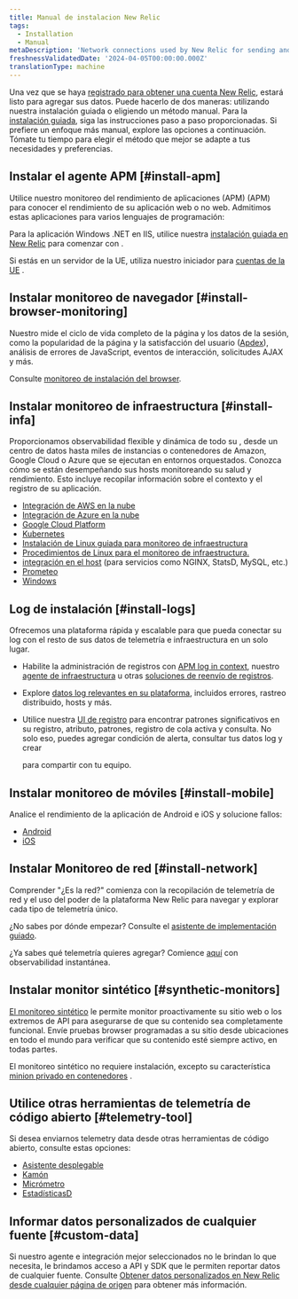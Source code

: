 ```yaml
---
title: Manual de instalacion New Relic
tags:
  - Installation
  - Manual
metaDescription: 'Network connections used by New Relic for sending and receiving data: IP addresses, domains, ports, endpoints.'
freshnessValidatedDate: '2024-04-05T00:00:00.000Z'
translationType: machine
---
```


Una vez que se haya [registrado para obtener una cuenta New Relic](https://newrelic.com/signup), estará listo para agregar sus datos. Puede hacerlo de dos maneras: utilizando nuestra instalación guiada o eligiendo un método manual. Para la [instalación guiada](https://one.newrelic.com/launcher/nr1-core.explorer?pane=eyJuZXJkbGV0SWQiOiJucjEtY29yZS5saXN0aW5nIn0=&cards%5B0%5D=eyJuZXJkbGV0SWQiOiJucjEtaW5zdGFsbC1uZXdyZWxpYy5ucjEtaW5zdGFsbC1uZXdyZWxpYyIsImFjdGl2ZUNvbXBvbmVudCI6IlZUU09FbnZpcm9ubWVudCIsInBhdGgiOiJndWlkZWQifQ==), siga las instrucciones paso a paso proporcionadas. Si prefiere un enfoque más manual, explore las opciones a continuación. Tómate tu tiempo para elegir el método que mejor se adapte a tus necesidades y preferencias.

## Instalar el agente APM [#install-apm]

Utilice nuestro monitoreo del rendimiento de aplicaciones (APM) (APM) para conocer el rendimiento de su aplicación web o no web. Admitimos estas aplicaciones para varios lenguajes de programación:

<TechTileGrid>
  <TechTile
    name="C agent"
    icon="logo-c"
    to="/docs/agents/c-sdk/install-configure/install-c-sdk-compile-link-your-code/"
  />

  <TechTile
    name="Go agent"
    icon="logo-go"
    to="/docs/agents/go-agent/get-started/get-new-relic-go/"
  />

  <TechTile
    name="Java agent"
    icon="logo-java"
    to="/docs/agents/java-agent/installation/install-java-agent/"
  />

  <TechTile
    name=".NET agent"
    icon="logo-dotnet"
    to="/install/dotnet"
  />

  <TechTile
    name="Node.js agent"
    icon="logo-nodejs"
    to="/docs/agents/nodejs-agent/installation-configuration/install-maintain-nodejs"
  />

  <TechTile
    name="PHP agent"
    icon="logo-php"
    to="/docs/agents/php-agent/installation/php-agent-installation-overview"
  />

  <TechTile
    name="Python agent"
    icon="logo-python"
    to="/docs/apm/agents/python-agent/installation"
  />

  <TechTile
    name="Ruby agent"
    icon="logo-ruby"
    to="/docs/agents/ruby-agent/installation-configuration/ruby-agent-installation"
  />
</TechTileGrid>

Para la aplicación Windows .NET en IIS, utilice nuestra [instalación guiada en New Relic](https://one.newrelic.com/launcher/nr1-core.home?pane=eyJuZXJkbGV0SWQiOiJucjEtY29yZS5ob21lLXNjcmVlbiJ9&cards%5B0%5D=eyJuZXJkbGV0SWQiOiJucjEtaW5zdGFsbC1uZXdyZWxpYy5ucjEtaW5zdGFsbC1uZXdyZWxpYyIsInBhdGgiOiJhcG0iLCJsYW5ndWFnZSI6ICJkb3RuZXQiLCAicmVjaXBlTmFtZSI6ICJkb3RuZXQtYWdlbnQtaW5zdGFsbGVyIiwgImluaXRpYWxBY3Rpb25JbmRleCI6MiwiYWNjb3VudElkIjpudWxsfQ==) para comenzar con <InlinePopover type="apm"/>.

Si estás en un servidor de la UE, utiliza nuestro iniciador para [cuentas de la UE](https://one.eu.newrelic.com/launcher/nr1-core.home?pane=eyJuZXJkbGV0SWQiOiJucjEtY29yZS5ob21lLXNjcmVlbiJ9&cards%5B0%5D=eyJuZXJkbGV0SWQiOiJucjEtaW5zdGFsbC1uZXdyZWxpYy5ucjEtaW5zdGFsbC1uZXdyZWxpYyIsInBhdGgiOiJhcG0iLCJsYW5ndWFnZSI6ICJkb3RuZXQiLCAicmVjaXBlTmFtZSI6ICJkb3RuZXQtYWdlbnQtaW5zdGFsbGVyIiwgImluaXRpYWxBY3Rpb25JbmRleCI6MiwiYWNjb3VudElkIjpudWxsfQ==) .

## Instalar monitoreo de navegador [#install-browser-monitoring]

Nuestro <InlinePopover type="browser"/>mide el ciclo de vida completo de la página y los datos de la sesión, como la popularidad de la página y la satisfacción del usuario ([Apdex](/docs/apm/new-relic-apm/apdex/apdex-measure-user-satisfaction/)), análisis de errores de JavaScript, eventos de interacción, solicitudes AJAX y más.

Consulte [monitoreo de instalación del browser](/docs/browser/browser-monitoring/installation/install-browser-monitoring-agent/).

## Instalar monitoreo de infraestructura [#install-infa]

Proporcionamos observabilidad flexible y dinámica de todo su <InlinePopover type="infrastructure"/>, desde un centro de datos hasta miles de instancias o contenedores de Amazon, Google Cloud o Azure que se ejecutan en entornos orquestados. Conozca cómo se están desempeñando sus hosts monitoreando su salud y rendimiento. Esto incluye recopilar información sobre el contexto y el registro de su aplicación.

* [Integración de AWS en la nube](/docs/infrastructure/amazon-integrations/connect/connect-aws-new-relic-infrastructure-monitoring/)
* [Integración de Azure en la nube](/docs/infrastructure/microsoft-azure-integrations/get-started/activate-azure-integrations/)
* [Google Cloud Platform](/docs/infrastructure/google-cloud-platform-integrations/get-started/connect-google-cloud-platform-services-new-relic/)
* [Kubernetes](/docs/kubernetes-pixie/kubernetes-integration/installation/kubernetes-integration-install-configure/)
* [Instalación de Linux guiada para monitoreo de infraestructura](https://one.newrelic.com/launcher/nr1-core.explorer?pane=eyJuZXJkbGV0SWQiOiJucjEtY29yZS5saXN0aW5nIn0=&cards%5B0%5D=eyJuZXJkbGV0SWQiOiJucjEtaW5zdGFsbC1uZXdyZWxpYy5ucjEtaW5zdGFsbC1uZXdyZWxpYyIsImFjdGl2ZUNvbXBvbmVudCI6IlZUU09FbnZpcm9ubWVudCIsInBhdGgiOiJndWlkZWQifQ==)
* [Procedimientos de Linux para el monitoreo de infraestructura.](/docs/infrastructure/install-infrastructure-agent/linux-installation/install-infrastructure-monitoring-agent-linux/#manual-install)
* [integración en el host](/docs/infrastructure/host-integrations/installation/install-infrastructure-host-integrations/) (para servicios como NGINX, StatsD, MySQL, etc.)
* [Prometeo](/docs/infrastructure/prometheus-integrations/get-started/send-prometheus-metric-data-new-relic/)
* [Windows](/docs/infrastructure/install-infrastructure-agent/windows-installation/install-infrastructure-monitoring-agent-windows/#install-manual)

## Log de instalación [#install-logs]

Ofrecemos una plataforma <InlinePopover type="logs"/>rápida y escalable para que pueda conectar su log con el resto de sus datos de telemetría e infraestructura en un solo lugar.

* Habilite la administración de registros con [APM log in context](/docs/logs/logs-context/get-started-logs-context/), nuestro [agente de infraestructura](/docs/logs/forward-logs/forward-your-logs-using-infrastructure-agent/) u otras [soluciones de reenvío de registros](/docs/logs/forward-logs/enable-log-management-new-relic/).

* Explore [datos log relevantes en su plataforma](/docs/logs/logs-context/get-started-logs-context/#response-time-example), incluidos errores, rastreo distribuido, hosts y más.

* Utilice nuestra [UI de registro](/docs/logs/ui-data/use-logs-ui/) para encontrar patrones significativos en su registro, atributo, patrones, registro de cola activa y consulta. No solo eso, puedes agregar condición de alerta, consultar tus datos log y crear

  <InlinePopover type="dashboards"/>

  para compartir con tu equipo.

## Instalar monitoreo de móviles [#install-mobile]

Analice el rendimiento de la aplicación de Android e iOS y solucione fallos:

* [Android](/docs/mobile-monitoring/new-relic-mobile-android/get-started/introduction-new-relic-mobile-android/)
* [iOS](/docs/mobile-monitoring/new-relic-mobile-ios/get-started/introduction-new-relic-mobile-ios/)

## Instalar Monitoreo de red [#install-network]

Comprender "¿Es la red?" comienza con la recopilación de telemetría de red y el uso del poder de la plataforma New Relic para navegar y explorar cada tipo de telemetría único.

¿No sabes por dónde empezar? Consulte el [asistente de implementación guiado](https://one.newrelic.com/network-performance-monitoring).

¿Ya sabes qué telemetría quieres agregar? Comience [aquí](https://onenr.io/0VjYDqkZ3R0) con observabilidad instantánea.

## Instalar monitor sintético [#synthetic-monitors]

[El monitoreo sintético](/docs/synthetics/synthetic-monitoring/getting-started/get-started-synthetic-monitoring/) le permite monitor proactivamente su sitio web o los extremos de API para asegurarse de que su contenido sea completamente funcional. Envíe pruebas browser programadas a su sitio desde ubicaciones en todo el mundo para verificar que su contenido esté siempre activo, en todas partes.

El monitoreo sintético no requiere instalación, excepto su característica [minion privado en contenedores](/docs/synthetics/synthetic-monitoring/private-locations/install-containerized-private-minions-cpms/) .

## Utilice otras herramientas de telemetría de código abierto [#telemetry-tool]

Si desea enviarnos telemetry data desde otras herramientas de código abierto, consulte estas opciones:

* [Asistente desplegable](/docs/more-integrations/open-source-telemetry-integrations/dropwizard/dropwizard-reporter/)
* [Kamón](/docs/more-integrations/open-source-telemetry-integrations/kamon/kamon-reporter/)
* [Micrómetro](/docs/more-integrations/open-source-telemetry-integrations/micrometer/micrometer-metrics-registry)
* [EstadísticasD](/docs/more-integrations/open-source-telemetry-integrations/statsd/statsd-monitoring-integration)

## Informar datos personalizados de cualquier fuente [#custom-data]

Si nuestro agente e integración mejor seleccionados no le brindan lo que necesita, le brindamos acceso a API y SDK que le permiten reportar datos de cualquier fuente. Consulte [Obtener datos personalizados en New Relic desde cualquier página de origen](/docs/data-apis/custom-data/get-custom-data-from-any-source/) para obtener más información.